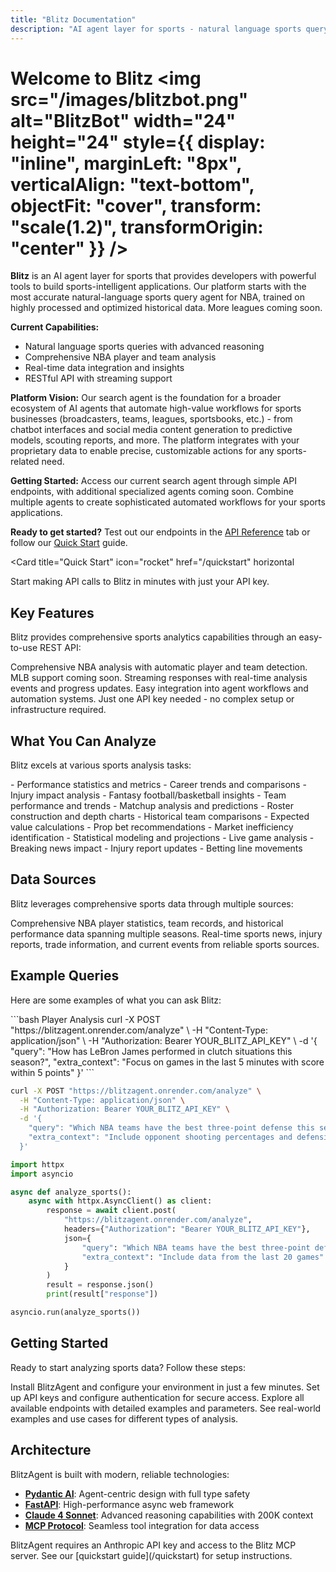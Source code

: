 ```yaml
---
title: "Blitz Documentation"
description: "AI agent layer for sports - natural language sports query agent and automation workflows"
---
```


# Welcome to Blitz <img src="/images/blitzbot.png" alt="BlitzBot" width="24" height="24" style={{ display: "inline", marginLeft: "8px", verticalAlign: "text-bottom", objectFit: "cover", transform: "scale(1.2)", transformOrigin: "center" }} />

**Blitz** is an AI agent layer for sports that provides developers with powerful tools to build sports-intelligent applications. Our platform starts with the most accurate natural-language sports query agent for NBA, trained on highly processed and optimized historical data. More leagues coming soon.

**Current Capabilities:**
- Natural language sports queries with advanced reasoning
- Comprehensive NBA player and team analysis  
- Real-time data integration and insights
- RESTful API with streaming support

**Platform Vision:**
Our search agent is the foundation for a broader ecosystem of AI agents that automate high-value workflows for sports businesses (broadcasters, teams, leagues, sportsbooks, etc.) - from chatbot interfaces and social media content generation to predictive models, scouting reports, and more. The platform integrates with your proprietary data to enable precise, customizable actions for any sports-related need.

**Getting Started:**
Access our current search agent through simple API endpoints, with additional specialized agents coming soon. Combine multiple agents to create sophisticated automated workflows for your sports applications.

**Ready to get started?** Test out our endpoints in the [API Reference](/api-reference/introduction) tab or follow our [Quick Start](/quickstart) guide.

<Card
  title="Quick Start"
  icon="rocket"
  href="/quickstart"
  horizontal
>
  Start making API calls to Blitz in minutes with just your API key.
</Card>

## Key Features

Blitz provides comprehensive sports analytics capabilities through an easy-to-use REST API:

<CardGroup cols={2}>
  <Card
    title="🏀 League Support"
    icon="trophy"
    href="/features/multi-league-support"
  >
    Comprehensive NBA analysis with automatic player and team detection. MLB support coming soon.
  </Card>
  <Card
    title="📊 Real-time Analysis"
    icon="chart-line"
    href="/features/streaming-analysis"
  >
    Streaming responses with real-time analysis events and progress updates.
  </Card>
  <Card
    title="🔗 Agent Integration"
    icon="link"
    href="/examples#agent-workflows"
  >
    Easy integration into agent workflows and automation systems.
  </Card>
  <Card
    title="🚀 Simple API"
    icon="code"
    href="/api-reference/introduction"
  >
    Just one API key needed - no complex setup or infrastructure required.
  </Card>
</CardGroup>

## What You Can Analyze

Blitz excels at various sports analysis tasks:

<AccordionGroup>
  <Accordion icon="user" title="Player Analysis">
    - Performance statistics and metrics
    - Career trends and comparisons
    - Injury impact analysis
    - Fantasy football/basketball insights
  </Accordion>
  <Accordion icon="users" title="Team Analysis">
    - Team performance and trends
    - Matchup analysis and predictions
    - Roster construction and depth charts
    - Historical team comparisons
  </Accordion>
  <Accordion icon="chart-bar" title="Advanced Analytics">
    - Expected value calculations
    - Prop bet recommendations
    - Market inefficiency identification
    - Statistical modeling and projections
  </Accordion>
  <Accordion icon="clock" title="Real-time Insights">
    - Live game analysis
    - Breaking news impact
    - Injury report updates
    - Betting line movements
  </Accordion>
</AccordionGroup>

## Data Sources

Blitz leverages comprehensive sports data through multiple sources:

<Steps>
  <Step title="Historical Data">
    Comprehensive NBA player statistics, team records, and historical performance data spanning multiple seasons.
  </Step>
  <Step title="Web Scraping">
    Real-time sports news, injury reports, trade information, and current events from reliable sports sources.
  </Step>
</Steps>

## Example Queries

Here are some examples of what you can ask Blitz:

<CodeGroup>
```bash Player Analysis
curl -X POST "https://blitzagent.onrender.com/analyze" \
  -H "Content-Type: application/json" \
  -H "Authorization: Bearer YOUR_BLITZ_API_KEY" \
  -d '{
    "query": "How has LeBron James performed in clutch situations this season?",
    "extra_context": "Focus on games in the last 5 minutes with score within 5 points"
  }'
```

```bash Team Analysis
curl -X POST "https://blitzagent.onrender.com/analyze" \
  -H "Content-Type: application/json" \
  -H "Authorization: Bearer YOUR_BLITZ_API_KEY" \
  -d '{
    "query": "Which NBA teams have the best three-point defense this season?",
    "extra_context": "Include opponent shooting percentages and defensive schemes"
  }'
```

```python Python SDK
import httpx
import asyncio

async def analyze_sports():
    async with httpx.AsyncClient() as client:
        response = await client.post(
            "https://blitzagent.onrender.com/analyze",
            headers={"Authorization": "Bearer YOUR_BLITZ_API_KEY"},
            json={
                "query": "Which NBA teams have the best three-point defense?",
                "extra_context": "Include data from the last 20 games"
            }
        )
        result = response.json()
        print(result["response"])

asyncio.run(analyze_sports())
```
</CodeGroup>

## Getting Started

Ready to start analyzing sports data? Follow these steps:

<CardGroup cols={2}>
  <Card
    title="Installation & Setup"
    icon="download"
    href="/quickstart"
  >
    Install BlitzAgent and configure your environment in just a few minutes.
  </Card>
  <Card
    title="Authentication"
    icon="key"
    href="/authentication"
  >
    Set up API keys and configure authentication for secure access.
  </Card>
  <Card
    title="API Reference"
    icon="code"
    href="/api-reference/introduction"
  >
    Explore all available endpoints with detailed examples and parameters.
  </Card>
  <Card
    title="Examples"
    icon="lightbulb"
    href="/examples"
  >
    See real-world examples and use cases for different types of analysis.
  </Card>
</CardGroup>

## Architecture

BlitzAgent is built with modern, reliable technologies:

- **[Pydantic AI](https://ai.pydantic.dev/)**: Agent-centric design with full type safety
- **[FastAPI](https://fastapi.tiangolo.com/)**: High-performance async web framework
- **[Claude 4 Sonnet](https://anthropic.com/)**: Advanced reasoning capabilities with 200K context
- **[MCP Protocol](https://modelcontextprotocol.io/)**: Seamless tool integration for data access

<Note>
  BlitzAgent requires an Anthropic API key and access to the Blitz MCP server. See our [quickstart guide](/quickstart) for setup instructions.
</Note>

